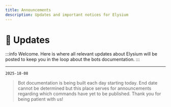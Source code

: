 ```yaml
---
title: Announcements
description: Updates and important notices for Elysium
---
```


# 🔔 Updates

:::info
Welcome. Here is where all relevant updates about Elysium will be posted to keep you in the loop about the bots documentation.
:::

<hr className="md-divider-gradient" />

`2025-18-08`
> Bot documentation is being built each day starting today. End date cannot be determined but this place serves for announcements regarding which commands have yet to be published. Thank you for being patient with us!